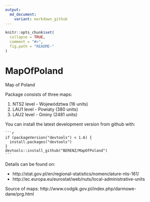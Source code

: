 ```yaml
---
output:
  md_document:
    variant: markdown_github
---
```


<!-- README.md is generated from README.Rmd. Please edit that file -->

```r
knitr::opts_chunk$set(
  collapse = TRUE,
  comment = "#>",
  fig.path = "README-"
)
```

# MapOfPoland
Map of Poland

Package consists of three maps:

1. NTS2 level - Województwa (16 units)
2. LAU1 level - Powiaty (380 units)
3. LAU2 level - Gminy (2481 units)

You can install the latest development version from github with:

    ```r
    if (packageVersion("devtools") < 1.6) {
      install.packages("devtools")
    }
    devtools::install_github("BERENZ/MapOfPoland")
    ```

Details can be found on:

* http://stat.gov.pl/en/regional-statistics/nomenclature-nts-161/
* http://ec.europa.eu/eurostat/web/nuts/local-administrative-units

Source of maps: http://www.codgik.gov.pl/index.php/darmowe-dane/prg.html